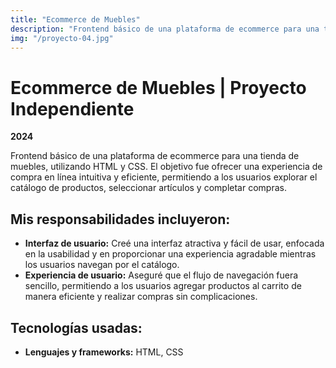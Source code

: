 ```yaml
---
title: "Ecommerce de Muebles"
description: "Frontend básico de una plataforma de ecommerce para una tienda de muebles."
img: "/proyecto-04.jpg"
---
```


# Ecommerce de Muebles | Proyecto Independiente

**2024**

Frontend básico de una plataforma de ecommerce para una tienda de muebles, utilizando HTML y CSS. El objetivo fue ofrecer una experiencia de compra en línea intuitiva y eficiente, permitiendo a los usuarios explorar el catálogo de productos, seleccionar artículos y completar compras.

## Mis responsabilidades incluyeron:

- **Interfaz de usuario:** Creé una interfaz atractiva y fácil de usar, enfocada en la usabilidad y en proporcionar una experiencia agradable mientras los usuarios navegan por el catálogo.
- **Experiencia de usuario:** Aseguré que el flujo de navegación fuera sencillo, permitiendo a los usuarios agregar productos al carrito de manera eficiente y realizar compras sin complicaciones.

## Tecnologías usadas:

- **Lenguajes y frameworks:** HTML, CSS

